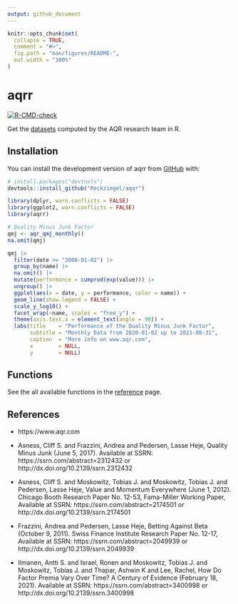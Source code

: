 ```yaml
---
output: github_document
---
```


<!-- README.md is generated from README.Rmd. Please edit that file -->

```r
knitr::opts_chunk$set(
  collapse = TRUE,
  comment = "#>",
  fig.path = "man/figures/README-",
  out.width = "100%"
)
```

# aqrr

<!-- badges: start -->
[![R-CMD-check](https://www.github.com/Reckziegel/aqqr/workflows/R-CMD-check/badge.svg)](https://www.github.com/Reckziegel/aqqr/actions)
<!-- badges: end -->

Get the [datasets](https://www.aqr.com/Insights/Datasets) computed by the AQR research team in R.

## Installation

You can install the development version of aqrr from [GitHub](https://www.github.com/) with:

``` r
# install.packages("devtools")
devtools::install_github("Reckziegel/aqqr")
```

```r
library(dplyr, warn.conflicts = FALSE)
library(ggplot2, warn.conflicts = FALSE)
library(aqrr)

# Quality Minus Junk Factor
qmj <- aqr_qmj_monthly()
na.omit(qmj)
```


```r
qmj |> 
  filter(date >= "2000-01-02") |> 
  group_by(name) |> 
  na.omit() |> 
  mutate(performance = cumprod(exp(value))) |> 
  ungroup() |> 
  ggplot(aes(x = date, y = performance, color = name)) + 
  geom_line(show.legend = FALSE) + 
  scale_y_log10() + 
  facet_wrap(~name, scales = "free_y") + 
  theme(axis.text.x = element_text(angle = 90)) + 
  labs(title    = "Performance of the Quality Minus Junk Factor", 
       subtitle = "Monthly Data from 2020-01-02 up to 2021-08-31", 
       caption  = "More info on www.aqr.com", 
       x        = NULL, 
       y        = NULL)
```

## Functions

See the all available functions in the [reference](https://reckziegel.github.io/aqrr/reference/index.html) page.

## References

- https://www.aqr.com

- Asness, Cliff S. and Frazzini, Andrea and Pedersen, Lasse Heje, Quality Minus Junk (June 5, 2017). Available at SSRN: https://ssrn.com/abstract=2312432 or http://dx.doi.org/10.2139/ssrn.2312432

- Asness, Cliff S. and Moskowitz, Tobias J. and Moskowitz, Tobias J. and Pedersen, Lasse Heje, Value and Momentum Everywhere (June 1, 2012). Chicago Booth Research Paper No. 12-53, Fama-Miller Working Paper, Available at SSRN: https://ssrn.com/abstract=2174501 or http://dx.doi.org/10.2139/ssrn.2174501

- Frazzini, Andrea and Pedersen, Lasse Heje, Betting Against Beta (October 9, 2011). Swiss Finance Institute Research Paper No. 12-17, Available at SSRN: https://ssrn.com/abstract=2049939 or http://dx.doi.org/10.2139/ssrn.2049939

- Ilmanen, Antti S. and Israel, Ronen and Moskowitz, Tobias J. and Moskowitz, Tobias J. and Thapar, Ashwin K and Lee, Rachel, How Do Factor Premia Vary Over Time? A Century of Evidence (February 18, 2021). Available at SSRN: https://ssrn.com/abstract=3400998 or http://dx.doi.org/10.2139/ssrn.3400998


